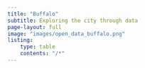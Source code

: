 ```yaml
---
title: "Buffalo"
subtitle: Exploring the city through data
page-layout: full
image: "images/open_data_buffalo.png"
listing: 
    type: table
    contents: "/*"
---
```

